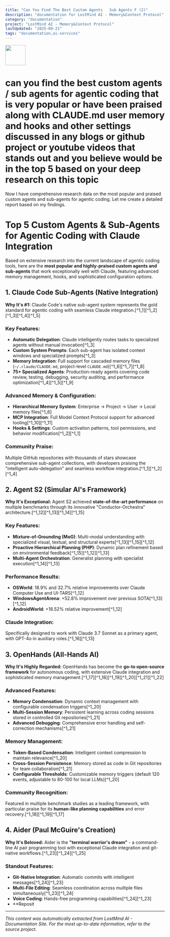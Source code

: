 ```yaml
---
title: "Can You Find The Best Custom Agents   Sub Agents F (2)"
description: "documentation for LostMind AI - Memory&Context Protocol"
category: "documentation"
project: "LostMind AI - Memory&Context Protocol"
lastUpdated: "2025-09-21"
tags: "documentation,ai-services"
---
```


<img src="https://r2cdn.perplexity.ai/pplx-full-logo-primary-dark%402x.png" style="height:64px;margin-right:32px"/>

# can you find the best custom agents / sub agents for agentic coding that is very popular or have been praised along with CLAUDE.md user memory and hooks and other settings discussed in any blogs or github project or youtube videos that stands out and you believe would be in the top 5 based on your deep research on this topic

Now I have comprehensive research data on the most popular and praised custom agents and sub-agents for agentic coding. Let me create a detailed report based on my findings.

# Top 5 Custom Agents \& Sub-Agents for Agentic Coding with Claude Integration

Based on extensive research into the current landscape of agentic coding tools, here are the **most popular and highly-praised custom agents and sub-agents** that work exceptionally well with Claude, featuring advanced memory management, hooks, and sophisticated configuration options.

## 1. **Claude Code Sub-Agents (Native Integration)**

**Why It's \#1:** Claude Code's native sub-agent system represents the gold standard for agentic coding with seamless Claude integration.[^1_1][^1_2][^1_3][^1_4][^1_5]

### Key Features:

- **Automatic Delegation**: Claude intelligently routes tasks to specialized agents without manual invocation[^1_3]
- **Custom System Prompts**: Each sub-agent has isolated context windows and specialized prompts[^1_3]
- **Memory Integration**: Full support for cascaded memory files (`~/.claude/CLAUDE.md`, project-level `CLAUDE.md`)[^1_6][^1_7][^1_8]
- **75+ Specialized Agents**: Production-ready agents covering code review, testing, debugging, security auditing, and performance optimization[^1_4][^1_5][^1_9]


### Advanced Memory \& Configuration:

- **Hierarchical Memory System**: Enterprise → Project → User → Local memory files[^1_6]
- **MCP Integration**: Full Model Context Protocol support for advanced tooling[^1_10][^1_11]
- **Hooks \& Settings**: Custom activation patterns, tool permissions, and behavior modification[^1_2][^1_1]


### Community Praise:

Multiple GitHub repositories with thousands of stars showcase comprehensive sub-agent collections, with developers praising the "intelligent auto-delegation" and seamless workflow integration.[^1_1][^1_2][^1_4]

## 2. **Agent S2 (Simular AI's Framework)**

**Why It's Exceptional:** Agent S2 achieved **state-of-the-art performance** on multiple benchmarks through its innovative "Conductor-Orchestra" architecture.[^1_12][^1_13][^1_14][^1_15]

### Key Features:

- **Mixture-of-Grounding (MoG)**: Multi-modal understanding with specialized visual, textual, and structural experts[^1_13][^1_15][^1_12]
- **Proactive Hierarchical Planning (PHP)**: Dynamic plan refinement based on environmental feedback[^1_15][^1_12][^1_13]
- **Multi-Agent Orchestration**: Generalist planning with specialist execution[^1_14][^1_13]


### Performance Results:

- **OSWorld**: 18.9% and 32.7% relative improvements over Claude Computer Use and UI-TARS[^1_12]
- **WindowsAgentArena**: +52.8% improvement over previous SOTA[^1_13][^1_12]
- **AndroidWorld**: +16.52% relative improvement[^1_12]


### Claude Integration:

Specifically designed to work with Claude 3.7 Sonnet as a primary agent, with GPT-4o in auxiliary roles.[^1_16][^1_13]

## 3. **OpenHands (All-Hands AI)**

**Why It's Highly Regarded:** OpenHands has become the **go-to open-source framework** for autonomous coding, with extensive Claude integration and sophisticated memory management.[^1_17][^1_18][^1_19][^1_20][^1_21][^1_22]

### Advanced Features:

- **Memory Condensation**: Dynamic context management with configurable condensation triggers[^1_20]
- **Multi-Session Memory**: Persistent learning across coding sessions stored in controlled Git repositories[^1_21]
- **Advanced Debugging**: Comprehensive error handling and self-correction mechanisms[^1_21]


### Memory Management:

- **Token-Based Condensation**: Intelligent context compression to maintain relevance[^1_20]
- **Cross-Session Persistence**: Memory stored as code in Git repositories for team collaboration[^1_21]
- **Configurable Thresholds**: Customizable memory triggers (default 120 events, adjustable to 80-100 for local LLMs)[^1_20]


### Community Recognition:

Featured in multiple benchmark studies as a leading framework, with particular praise for its **human-like planning capabilities** and error recovery.[^1_18][^1_19][^1_17]

## 4. **Aider (Paul McGuire's Creation)**

**Why It's Beloved:** Aider is the **"terminal warrior's dream"** - a command-line AI pair programming tool with exceptional Claude integration and git-native workflows.[^1_23][^1_24][^1_25]

### Standout Features:

- **Git-Native Integration**: Automatic commits with intelligent messages[^1_24][^1_23]
- **Multi-File Editing**: Seamless coordination across multiple files simultaneously[^1_23][^1_24]
- **Voice Coding**: Hands-free programming capabilities[^1_24][^1_23]
- **Reposit

---
*This content was automatically extracted from LostMind AI - Documentation Site. For the most up-to-date information, refer to the source project.*
